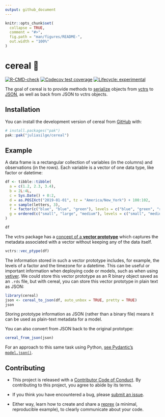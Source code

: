 ```yaml
---
output: github_document
---
```


<!-- README.md is generated from README.Rmd. Please edit that file -->

```r
knitr::opts_chunk$set(
  collapse = TRUE,
  comment = "#>",
  fig.path = "man/figures/README-",
  out.width = "100%"
)
```

# cereal 🥣

<!-- badges: start -->
[![R-CMD-check](https://github.com/juliasilge/cereal/actions/workflows/R-CMD-check.yaml/badge.svg)](https://github.com/juliasilge/cereal/actions/workflows/R-CMD-check.yaml)
[![Codecov test coverage](https://codecov.io/gh/juliasilge/cereal/branch/main/graph/badge.svg)](https://app.codecov.io/gh/juliasilge/cereal?branch=main)
[![Lifecycle: experimental](https://img.shields.io/badge/lifecycle-experimental-orange.svg)](https://lifecycle.r-lib.org/articles/stages.html#experimental)
<!-- badges: end -->

The goal of cereal is to provide methods to [serialize](https://en.wikipedia.org/wiki/Serialization) objects from [vctrs](https://vctrs.r-lib.org/) to [JSON](https://en.wikipedia.org/wiki/JSON), as well as back from JSON to vctrs objects.

## Installation

You can install the development version of cereal from [GitHub](https://github.com/) with:

``` r
# install.packages("pak")
pak::pak("juliasilge/cereal")
```

## Example

A data frame is a rectangular collection of variables (in the columns) and observations (in the rows). Each variable is a vector of one data type, like factor or datetime: 

```r
df <- tibble::tibble(
  a = c(1.2, 2.3, 3.4),
  b = 2L:4L,
  c = Sys.Date() + 0:2,
  d = as.POSIXct("2019-01-01", tz = "America/New_York") + 100:102,
  e = sample(letters, 3),
  f = factor(c("blue", "blue", "green"), levels = c("blue", "green", "red")),
  g = ordered(c("small", "large", "medium"), levels = c("small", "medium", "large"))
)

df
```

The vctrs package has a [concept of a **vector prototype**](https://vctrs.r-lib.org/articles/type-size.html) which captures the metadata associated with a vector without keeping any of the data itself.

```r
vctrs::vec_ptype(df)
```

The information stored in such a vector prototype includes, for example, the levels of a factor and the timezone for a datetime. This can be useful or important information when deploying code or models, such as when using [vetiver](https://vetiver.rstudio.com/). We could store this vector prototype as an R binary object saved as an `.rds` file, but with cereal, you can store this vector prototype in plain text as JSON:

```r
library(cereal)
json <- cereal_to_json(df, auto_unbox = TRUE, pretty = TRUE)
json
```

Storing prototype information as JSON (rather than a binary file) means it can be used as plain-text metadata for a model. 

You can also convert from JSON back to the original prototype:

```r
cereal_from_json(json)
```

For an approach to this same task using Python, [see Pydantic's `model.json()`](https://docs.pydantic.dev/latest/usage/exporting_models/#modeljson).

## Contributing

- This project is released with a [Contributor Code of Conduct](https://www.contributor-covenant.org/version/2/1/CODE_OF_CONDUCT.html). By contributing to this project, you agree to abide by its terms.

- If you think you have encountered a bug, please [submit an issue](https://github.com/juliasilge/cereal/issues).

- Either way, learn how to create and share a [reprex](https://reprex.tidyverse.org/articles/articles/learn-reprex.html) (a minimal, reproducible example), to clearly communicate about your code.



